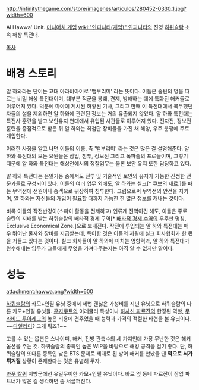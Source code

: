http://infinitythegame.com/store/imagenes/articulos/280452-0330_1.jpg?width=600

Al Hawwa' Unit. [[미니어처 게임]] [[wiki:"인피니티(게임)" 인피니티]]의 진영 [[하퀴슬람]] 소속 해상 특전대.

[[목차]]
= 배경 스토리 =
알 하와라는 단어는 고대 아라비아어로 '뱀부리미' 라는 뜻이다. 이들은 술탄의 명을 따르는 비밀 해상 특전대이며, 대부분 적군을 봉쇄, 견제, 방해하는 데에 특화된 해커들로 이루어져 있다. 덕분에 마야에 게시된 허황된 기사, 그리고 한때 이 특전대에서 복무했던 자들의 설을 제외하면 알 하와에 관련된 정보는 거의 유출되지 않았다. 알 하와 특전대는 특전사 훈련을 받고 보안유지 연대에서 유입된 사관들로 이루어져 있다. 전자전, 정보전 훈련을 중점적으로 받은 뒤 알 하와는 최첨단 장비들을 가진 채 해양, 우주 분쟁에 주로 개입한다.

이러한 사정을 알고 나면 이들의 이름, 즉 '뱀부리미' 라는 것은 많은 걸 설명해준다. 알 하와 특전대의 모든 요원들은 잠입, 침투, 정보전 그리고 폭파술의 프로들이며, 그렇기 때문에 알 하와 특전대는 해상전에서의 정찰임무는 물론 보안 유지 또한 담당하고 있다.

알 하와 특전대는 은밀기동 중에서도 전투 및 기술적인 보안의 유지가 가능한 진정한 전문가들로 구성되어 있다. 이들의 여러 업무 외에도, 알 하와는 실크[* 큐브의 재료.]를 파는 무역선에 선원이나 승객으로 위장하여 침투한다. 그럼으로써 무역선의 안전을 지키며, 알 하와는 자신들의 개입이 필요할 때까지 가능한 한 많은 정보를 캐내는 것이다.

비록 이들의 작전반경이(스파이 활동을 전제하고) 인류계 전역이긴 해도, 이들은 주로 술탄의 지배를 받는 하퀴슬람의 배타적 경제 구역[* [[배타적 경제 수역]]의 우주판 명칭, Exclusive Economical Zone.]으로 보내진다. 작전에 투입되는 알 하와 특전대는 매우 뛰어난 물자와 장비를 지급받는데, 특이한 것은 이들의 지원에 실크 회사협회가 한 몫을 거들고 있다는 것이다. 실크 회사들이 알 하와에 미치는 영향력과, 알 하와 특전대가 완수해내는 임무가 그들에게 무엇을 가져다주는지는 아직 알 수 없지만 말이다.


= 성능 =
attachment:hawwa.png?width=600

[[하퀴슬람]]의 카모+인필 유닛 중에서 제법 괜찮은 가성비를 지닌 유닛으로 하퀴슬람의 다른 카모+인필 유닛들. [[훈자쿠트]]의 이레귤러 특성이나 [[하사신 파르잔]]의 한정된 역할, [[무라비드 투아레그]]의 높은 비용에 견주었을 때 능력과 가격의 적절한 타협을 본 유닛이다. ~~[[다일라미]]? 그게 뭐죠?~~

고를 수 있는 옵션은 스나이퍼, 해커, 전방 관측수의 세 가지인데 가장 무난한 것은 해커 옵션을 주는 것. 하퀴슬람의 종특인 높은 WIP을 바탕으로 해킹 공격을 걸기 좋다. 단, 하퀴슬람의 또다른 종특인 낮은 BTS 문제로 제대로 된 방어 해커를 만났을 땐 '''역으로 뇌가 튀겨질''' 상황이 존재한다는 것은 유념해 두자.

[[콰푸 칼퀴]] 지방군에선 유일무이한 카모+인필 유닛이다. 바로 옆 동네 파르잔이 잠입 파트너가 많은 걸 생각하면 좀 서글퍼진다.
